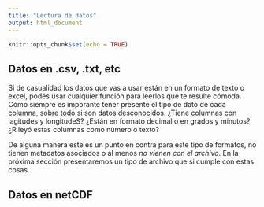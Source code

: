 ```yaml
---
title: "Lectura de datos"
output: html_document
---
```


```r
knitr::opts_chunk$set(echo = TRUE)
```

## Datos en .csv, .txt, etc

Si de casualidad los datos que vas a usar están en un formato de texto o excel, podés usar cualquier función para leerlos que te resulte cómoda. Cómo siempre es imporante tener presente el tipo de dato de cada columna, sobre todo si son datos desconocidos. ¿Tiene columnas con lagitudes y longitudeS? ¿Están en formato decimal o en grados y minutos? ¿R leyó estas columnas como número o texto? 

De alguna manera este es un punto en contra para este tipo de formatos, no tienen metadatos asociados o al menos *no vienen con el archivo*. En la próxima sección presentaremos un tipo de archivo que si cumple con estas cosas. 

##  Datos en netCDF

